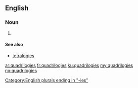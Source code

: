 ==English==

===Noun===
{{head|en}}

# {{plural of|quadrilogy}}

====See also====
* [[tetralogies]]

[[Category:English plurals ending in "-ies"]]

[[ar:quadrilogies]]
[[fr:quadrilogies]]
[[ku:quadrilogies]]
[[my:quadrilogies]]
[[no:quadrilogies]]
